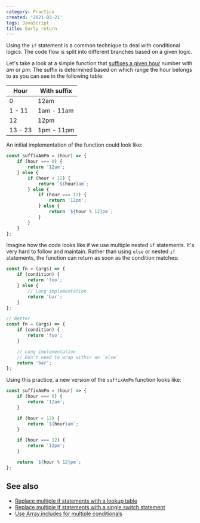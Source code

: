 ```yaml
---
category: Practice
created: '2021-03-21'
tags: JavaScript
title: Early return
---
```


Using the `if` statement is a common technique to deal with conditional logics. The code flow is split into different branches based on a given logic.

Let's take a look at a simple function that [suffixes a given hour](https://phuoc.ng/collection/1-loc/add-am-pm-suffix-to-an-hour/) number with _am_ or _pm_. The suffix is determined based on which range the hour belongs to as you can see in the following table:

| Hour    | With suffix |
| ------- | ----------- |
| 0       | 12am        |
| 1 - 11  | 1am - 11am  |
| 12      | 12pm        |
| 13 - 23 | 1pm - 11pm  |

An initial implementation of the function could look like:

```js
const suffixAmPm = (hour) => {
    if (hour === 0) {
        return '12am';
    } else {
        if (hour < 12) {
            return `${hour}am`;
        } else {
            if (hour === 12) {
                return '12pm';
            } else {
                return `${hour % 12}pm`;
            }
        }
    }
};
```

Imagine how the code looks like if we use multiple nested `if` statements. It's very hard to follow and maintain. Rather than using `else` or nested `if` statements, the function can return as soon as the condition matches:

```js
const fn = (args) => {
    if (condition) {
        return 'foo';
    } else {
        // Long implementation
        return 'bar';
    }
};

// Better
const fn = (args) => {
    if (condition) {
        return 'foo';
    }

    // Long implementation
    // Don't need to wrap within an `else`
    return 'bar';
};
```

Using this practice, a new version of the `suffixAmPm` function looks like:

```js
const suffixAmPm = (hour) => {
    if (hour === 0) {
        return '12am';
    }

    if (hour < 12) {
        return `${hour}am`;
    }

    if (hour === 12) {
        return '12pm';
    }

    return `${hour % 12}pm`;
};
```

## See also

-   [Replace multiple if statements with a lookup table](https://phuoc.ng/collection/tips/replace-multiple-if-statements-with-a-lookup-table/)
-   [Replace multiple if statements with a single switch statement](https://phuoc.ng/collection/tips/replace-multiple-if-statements-with-a-single-switch-statement/)
-   [Use Array.includes for multiple conditionals](https://phuoc.ng/collection/tips/use-array-includes-for-multiple-conditionals/)
